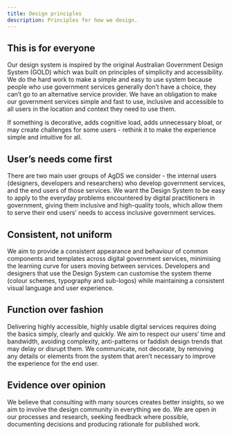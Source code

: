 ```yaml
---
title: Design principles
description: Principles for how we design.
---
```


## This is for everyone

Our design system is inspired by the original Australian Government Design System (GOLD) which was built on principles of simplicity and accessibility. We do the hard work to make a simple and easy to use system because people who use government services generally don’t have a choice, they can’t go to an alternative service provider. We have an obligation to make our government services simple and fast to use, inclusive and accessible to all users in the location and context they need to use them.

If something is decorative, adds cognitive load, adds unnecessary bloat, or may create challenges for some users - rethink it to make the experience simple and intuitive for all.

## User’s needs come first

There are two main user groups of AgDS we consider - the internal users (designers, developers and researchers) who develop government services, and the end users of those services. We want the Design System to be easy to apply to the everyday problems encountered by digital practitioners in government, giving them inclusive and high-quality tools, which allow them to serve their end users’ needs to access inclusive government services.

## Consistent, not uniform

We aim to provide a consistent appearance and behaviour of common components and templates across digital government services, minimising the learning curve for users moving between services. Developers and designers that use the Design System can customise the system theme (colour schemes, typography and sub-logos) while maintaining a consistent visual language and user experience.

## Function over fashion

Delivering highly accessible, highly usable digital services requires doing the basics simply, clearly and quickly. We aim to respect our users’ time and bandwidth, avoiding complexity, anti-patterns or faddish design trends that may delay or disrupt them. We communicate, not decorate, by removing any details or elements from the system that aren’t necessary to improve the experience for the end user.

## Evidence over opinion

We believe that consulting with many sources creates better insights, so we aim to involve the design community in everything we do. We are open in our processes and research, seeking feedback where possible, documenting decisions and producing rationale for published work.
